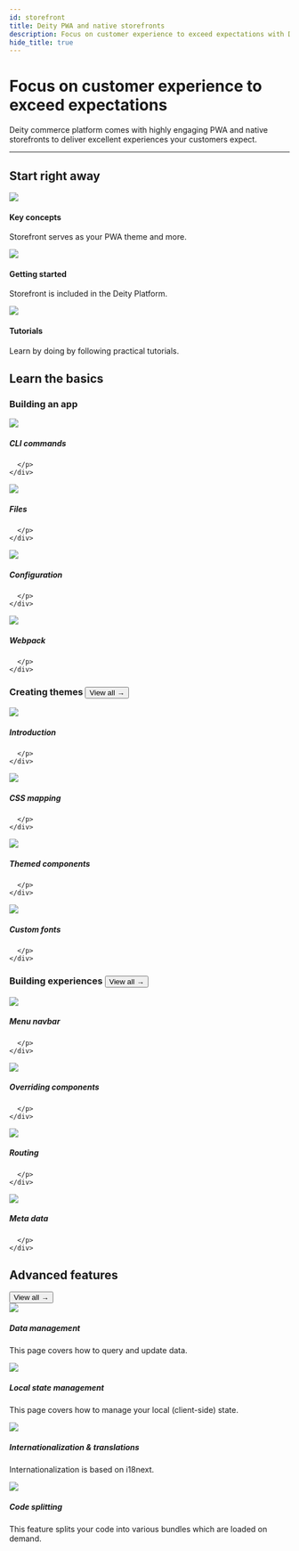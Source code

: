 ```yaml
---
id: storefront
title: Deity PWA and native storefronts
description: Focus on customer experience to exceed expectations with Deity's PWA and native storefronts.
hide_title: true
---
```




<h1 className="headline mb20">Focus on customer experience to exceed expectations</h1>
<p className="desc">Deity commerce platform comes with highly engaging PWA and native storefronts to deliver excellent experiences your customers expect.</p>


<SignupContent />

---

## Start right away
<div className="flex mb100 brighten">
  <Card to="/docs/storefront/key-concepts">
    <img src="/docs/img/icons/info.svg" />
    <h4>Key concepts</h4>
    <p>Storefront serves as your PWA theme and more.</p>
  </Card>
  <Card to="/docs/storefront/getting-started/overview">
    <img src="/docs/img/icons/lightning.svg" />
    <h4>Getting started</h4>
    <p>Storefront is included in the Deity Platform.</p>
  </Card>
  <Card to="/docs/platform/support/tutorials">
    <img src="/docs/img/icons/lightbulb.svg" />
    <h4>Tutorials</h4>
    <p>Learn by doing by following practical tutorials.</p>
  </Card>
</div>



## Learn the basics
<h3 className="mt0">Building an app</h3>

<div className="flex brighten">
  <Card variant="horizontal" to="/docs/storefront/getting-started/cli-commands">
    <img src="/docs/img/icons/terminal.svg" />
    <div>
      <h5>CLI commands</h5>
      <p>
        
      </p>
    </div>
  </Card>
  <Card variant="horizontal" to="/docs/storefront/getting-started/files">
    <img src="/docs/img/icons/filestructure.svg" />
    <div>
      <h5>Files</h5>
      <p>
        
      </p>
    </div>
  </Card>
</div>
<div className="flex brighten mb60">
  <Card variant="horizontal" to="/docs/storefront/getting-started/configuration">
    <img src="/docs/img/icons/configuration.svg" />
    <div>
      <h5>Configuration</h5>
      <p>
        
      </p>
    </div>
  </Card>
  <Card variant="horizontal" to="/docs/storefront/getting-started/webpack">
    <img src="/docs/img/icons/cube.svg" />
    <div>
      <h5>Webpack</h5>
      <p>
        
      </p>
    </div>
  </Card>
</div>


<h3 className="mt0 view-all">Creating themes <Button variant="outline" size="medium" href="/docs/storefront/theming">View all →</Button></h3>

<div className="flex brighten">
  <Card variant="horizontal" to="/docs/storefront/theming/overview">
    <img src="/docs/img/icons/shop.svg" />
    <div>
      <h5>Introduction</h5>
      <p>
        
      </p>
    </div>
  </Card>
  <Card variant="horizontal" to="/docs/storefront/theming/css-mapping">
    <img src="/docs/img/icons/css.svg" />
    <div>
      <h5>CSS mapping</h5>
      <p>
        
      </p>
    </div>
  </Card>
</div>
<div className="flex brighten mb60">
  <Card variant="horizontal" to="/docs/storefront/theming/components">
    <img src="/docs/img/icons/tabs.svg" />
    <div>
      <h5>Themed components</h5>
      <p>
        
      </p>
    </div>
  </Card>
  <Card variant="horizontal" to="/docs/storefront/theming/fonts">
    <img src="/docs/img/icons/textt.svg" />
    <div>
      <h5>Custom fonts</h5>
      <p>
        
      </p>
    </div>
  </Card>
</div>

<h3 className="mt0 view-all">Building experiences <Button variant="outline" size="medium" href="/docs/storefront/building-experiences">View all →</Button></h3>

<div className="flex brighten">
  <Card variant="horizontal" to="/docs/storefront/menu-navbar">
    <img src="/docs/img/icons/treestructure.svg" />
    <div>
      <h5>Menu navbar</h5>
      <p>
        
      </p>
    </div>
  </Card>
  <Card variant="horizontal" to="/docs/storefront/overrides">
    <img src="/docs/img/icons/swap.svg" />
    <div>
      <h5>Overriding components</h5>
      <p>
        
      </p>
    </div>
  </Card>
</div>
<div className="flex brighten mb100">
  <Card variant="horizontal" to="/docs/storefront/routing">
    <img src="/docs/img/icons/navigation.svg" />
    <div>
      <h5>Routing</h5>
      <p>
        
      </p>
    </div>
  </Card>
  <Card variant="horizontal" to="/docs/storefront/meta-data">
    <img src="/docs/img/icons/code.svg" />
    <div>
      <h5>Meta data</h5>
      <p>
        
      </p>
    </div>
  </Card>
</div>

## Advanced features
<div className="negative-view-all"><Button variant="outline" size="medium" href="/docs/storefront/advanced">View all →</Button></div>

<div className="flex brighten">
  <Card variant="horizontal" to="/docs/storefront/data">
    <img src="/docs/img/icons/data.svg" />
    <div>
      <h5>Data management</h5>
      <p>
        This page covers how to query and update data.
      </p>
    </div>
  </Card>
  <Card variant="horizontal" to="/docs/storefront/state">
    <img src="/docs/img/icons/cylinder.svg" />
    <div>
      <h5>Local state management</h5>
      <p>
        This page covers how to manage your local (client-side) state.
      </p>
    </div>
  </Card>
</div>
<div className="flex mb100 brighten">
  <Card variant="horizontal" to="/docs/storefront/translations">
    <img src="/docs/img/icons/translate.svg" />
    <div>
      <h5>Internationalization & translations</h5>
      <p>
        Internationalization is based on i18next.
      </p>
    </div>
  </Card>
  <Card variant="horizontal" to="/docs/storefront/code-splitting">
    <img src="/docs/img/icons/filejs.svg" />
    <div>
      <h5>Code splitting</h5>
      <p>
        This feature splits your code into various bundles which are loaded on demand.
      </p>
    </div>
  </Card>
</div>


